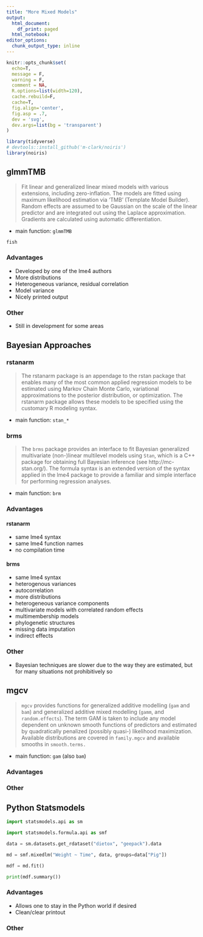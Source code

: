 ```yaml
---
title: "More Mixed Models"
output:
  html_document:
    df_print: paged
  html_notebook:
editor_options:
  chunk_output_type: inline
---
```


```r
knitr::opts_chunk$set(
  echo=T, 
  message = F, 
  warning = F, 
  comment = NA,
  R.options=list(width=120), 
  cache.rebuild=F, 
  cache=T,
  fig.align='center', 
  fig.asp = .7,
  dev = 'svg', 
  dev.args=list(bg = 'transparent')
)
```

```r
library(tidyverse)
# devtools::install_github('m-clark/noiris')
library(noiris)
```


## glmmTMB

>Fit linear and generalized linear mixed models with various
    extensions, including zero-inflation. The models are fitted using maximum
    likelihood estimation via 'TMB' (Template Model Builder). Random effects are
    assumed to be Gaussian on the scale of the linear predictor and are integrated
    out using the Laplace approximation. Gradients are calculated using automatic
    differentiation.
    
- main function: `glmmTMB`
    
```r
fish
```


### Advantages
- Developed by one of the lme4 authors
- More distributions
- Heterogeneous variance, residual correlation
- Model variance
- Nicely printed output

### Other
- Still in development for some areas


## Bayesian Approaches
### rstanarm

>The rstanarm package is an appendage to the rstan package that enables many of the most common applied regression models to be estimated using Markov Chain Monte Carlo, variational approximations to the posterior distribution, or optimization. The rstanarm package allows these models to be specified using the customary R modeling syntax.

- main function: `stan_*`

### brms

>The `brms` package provides an interface to fit Bayesian generalized multivariate (non-)linear multilevel models using `Stan`, which is a C++ package for obtaining full Bayesian inference (see http://mc-stan.org/). The formula syntax is an extended version of the syntax applied in the lme4 package to provide a familiar and simple interface for performing regression analyses.

- main function: `brm`

### Advantages

#### rstanarm

- same lme4 syntax
- same lme4 function names
- no compilation time

#### brms

- same lme4 syntax
- heterogenous variances
- autocorrelation
- more distributions
- heterogeneous variance components
- multivariate models with correlated random effects
- multimembership models
- phylogenetic structures
- missing data imputation
- indirect effects

### Other

- Bayesian techniques are slower due to the way they are estimated, but for many situations not prohibitively so


## mgcv

> `mgcv` provides functions for generalized additive modelling (`gam` and `bam`) and generalized additive mixed modelling (`gamm`, and `random.effects`). The term GAM is taken to include any model dependent on unknown smooth functions of predictors and estimated by quadratically penalized (possibly quasi-) likelihood maximization. Available distributions are covered in `family.mgcv` and available smooths in `smooth.terms.`

- main function: `gam` (also `bam`)


### Advantages
### Other



## Python Statsmodels


```python
import statsmodels.api as sm

import statsmodels.formula.api as smf

data = sm.datasets.get_rdataset("dietox", "geepack").data

md = smf.mixedlm("Weight ~ Time", data, groups=data["Pig"])

mdf = md.fit()

print(mdf.summary())
```

### Advantages

- Allows one to stay in the Python world if desired
- Clean/clear printout

### Other